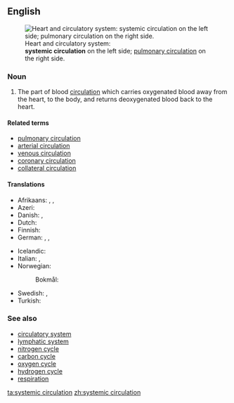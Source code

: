 ==English==
[[File:Circulatory system SMIL.svg|thumbnail|Heart and circulatory system:<br>'''systemic circulation''' on the left side; [[pulmonary circulation]] on the right side.]]

===Noun===
{{en-noun}}

# {{context|anatomy|lang=en}} The part of blood [[circulation]] which carries oxygenated blood away from the heart, to the body, and returns deoxygenated blood back to the heart.

====Related terms====
* [[pulmonary circulation]]
* [[arterial circulation]]
* [[venous circulation]]
* [[coronary circulation]]
* [[collateral circulation]]

====Translations====
{{trans-top|part of blood circulation}}
* Afrikaans: {{t|af|liggaamsomloop}}, {{t|af|groot bloedsomloop}}, {{t|af|sistemiese sirkulasie}}
* Azeri: {{t|az|böyük qan dövranı}}
* Danish: {{t|da|det systemiske kredsløb|n}}, {{t|da|kropskredsløbet|n}}
* Dutch: {{t|nl|grote bloedsomloop|m}}
* Finnish: {{t|fi|suuri verenkierto}}
* German: {{t|de|großer Blutkreislauf|m}}, {{t|de|systemischer Kreislauf|m}}, {{t|de|Körperkreislauf|m}}
{{trans-mid}}
* Icelandic: {{t|is|líkamsblóðrás|f}}
* Italian: {{t|it|grande circolazione|f}}, {{t|it|circolazione sistemica|f}}
* Norwegian:
*: Bokmål: {{t|nb|store kretsløp|n}}
* Swedish: {{t|sv|systemkretsloppet|n}}, {{t|sv|stora kretsloppet|n}}
* Turkish: {{t+|tr|büyük kan dolaşımı}}
{{trans-bottom}}

===See also===
* [[circulatory system]]
* [[lymphatic system]]
* [[nitrogen cycle]]
* [[carbon cycle]]
* [[oxygen cycle]]
* [[hydrogen cycle]]
* [[respiration]]

[[ta:systemic circulation]]
[[zh:systemic circulation]]